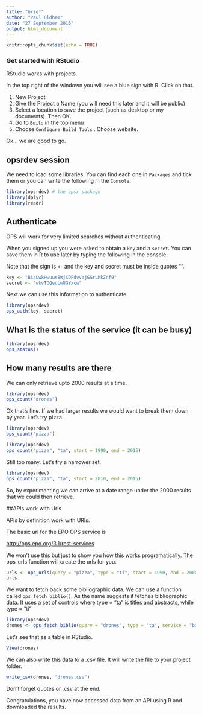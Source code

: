 ```yaml
---
title: "brief"
author: "Paul Oldham"
date: "27 September 2016"
output: html_document
---
```


```r
knitr::opts_chunk$set(echo = TRUE)
```

### Get started with RStudio

RStudio works with projects. 

In the top right of the windown you will see a blue sign with R. Click on that.

1. New Project
2. Give the Project a Name (you will need this later and it will be public)
3. Select a location to save the project (such as desktop or my documents). Then OK. 
4. Go to `Build` in the top menu
5. Choose `Configure Build Tools` . Choose website. 

Ok... we are good to go.

## opsrdev session

We need to load some libraries. You can find each one in `Packages` and tick them or you can write the following in the `Console`.

```r
library(opsrdev) # the opsr package
library(dplyr)
library(readr) 
```

## Authenticate

OPS will work for very limited searches without authenticating. 

When you signed up you were asked to obtain a `key` and a `secret`. You can save them in R to use later by typing the following in the console.

Note that the sign is `<-` and the key and secret must be inside quotes "".

```r
key <- "BiaLwkHwuus8WjXQPdvVajGGrLMkZnf9"
secret <- "wkvTOQeuLwUGYxcw"
```

Next we can use this information to authenticate

```r
library(opsrdev)
ops_auth(key, secret)
```

## What is the status of the service (it can be busy)

```r
library(opsrdev)
ops_status()
```

## How many results are there

We can only retrieve upto 2000 results at a time. 

```r
library(opsrdev)
ops_count("drones")
```

Ok that's fine. If we had larger results we would want to break them down by year. Let's try pizza.

```r
library(opsrdev)
ops_count("pizza")
```

```r
library(opsrdev)
ops_count("pizza", "ta", start = 1990, end = 2015)
```

Still too many. Let's try a narrower set. 

```r
library(opsrdev)
ops_count("pizza", "ta", start = 2010, end = 2015)
```

So, by experimenting we can arrive at a date range under the 2000 results that we could then retrieve. 

##APIs work with Urls

APIs by definition work with URls. 

The basic url for the EPO OPS service is 

[http://ops.epo.org/3.1/rest-services](http://ops.epo.org/3.1/rest-services)

We won't use this but just to show you how this works programatically. The ops_urls function will create the urls for you. 

```r
urls <- ops_urls(query = "pizza", type = "ti", start = 1990, end = 2000)
urls
```

We want to fetch back some bibliographic data. We can use a function called `ops_fetch_biblio()`. As the name suggests it fetches bibliographic data. It uses a set of controls where type = "ta" is titles and abstracts, while type = "ti"

```r
library(opsrdev)
drones <- ops_fetch_biblio(query = "drones", type = "ta", service = "biblio", start = 1990, end = 2015, timer = 10)
```

Let's see that as a table in RStudio.

```r
View(drones)
```

We can also write this data to a .csv file. It will write the file to your project folder.

```r
write_csv(drones, "drones.csv") 
```

Don't forget quotes or .csv at the end. 

Congratulations, you have now accessed data from an API using R and downloaded the results. 
